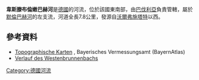 {{Coord|48.91325|N|10.84782|E|display=title}}

'''韋斯滕布倫嫩巴赫河'''是[[德國|德國]]的河流，位於該國東南部，由[[巴伐利亞|巴伐利亞]]負責管轄，屬於[[默倫巴赫河_(阿爾特米爾河支流)|默倫巴赫河]]的左支流，河道全長7.8公里，發源自[[沃爾弗施塔特|沃爾弗施塔特]]以西。

==參考資料==
* [http://geoportal.bayern.de/bayernatlas/?x=2RgYT2iGt9hGht0RHc3xiDib3o8*xpn8asNoYyKBuMIutXVD2S2N6b29IcYLbSYqSACNyfbOxMkZNucFaBtGHUOuuEbuVZGy9wDE9J*h3ag&X=5420347.22&Y=4413015.74&zoom=10&lang=de&topic=ba&bgLayer=tk&catalogNodes=122 Topographische Karten] {{Wayback|url=http://geoportal.bayern.de/bayernatlas/?x=2RgYT2iGt9hGht0RHc3xiDib3o8*xpn8asNoYyKBuMIutXVD2S2N6b29IcYLbSYqSACNyfbOxMkZNucFaBtGHUOuuEbuVZGy9wDE9J*h3ag&X=5420347.22&Y=4413015.74&zoom=10&lang=de&topic=ba&bgLayer=tk&catalogNodes=122 |date=20160304090234 }}, Bayerisches Vermessungsamt (BayernAtlas)
* [http://geoportal.bayern.de/bayernatlas/?x=2RgYT2iGt9hGht0RHc3xiDib3o8*xpn8asNoYyKBuMIutXVD2S2N6b29IcYLbSYqSACNyfbOxMkZNucFaBtGHUOuuEbuVZGy9wDE9J*h3ag&X=5420347.22&Y=4413015.74&zoom=10&lang=de&topic=ba&bgLayer=tk&catalogNodes=122 Verlauf des Westenbrunnenbachs] {{Wayback|url=http://geoportal.bayern.de/bayernatlas/?x=2RgYT2iGt9hGht0RHc3xiDib3o8*xpn8asNoYyKBuMIutXVD2S2N6b29IcYLbSYqSACNyfbOxMkZNucFaBtGHUOuuEbuVZGy9wDE9J*h3ag&X=5420347.22&Y=4413015.74&zoom=10&lang=de&topic=ba&bgLayer=tk&catalogNodes=122 |date=20160304090234 }}

{{Germany-geo-stub}}
[[Category:德國河流|Category:德國河流]]